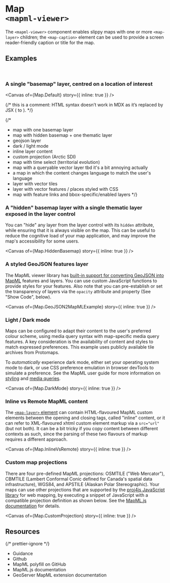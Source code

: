 
<Meta of={Map} name="Overview" />

# Map<br/>`<mapml-viewer>`

The `<mapml-viewer>` component enables slippy maps with one or more `<map-layer>` children;
the `<map-caption>` element can be used to provide a screen reader-friendly caption or title
for the map.


## Examples

<br />

### A single "basemap" layer, centred on a location of interest 

<Canvas of={Map.Default} story={{ inline: true }} />


{/* this is a comment: HTML syntax doesn’t work in MDX as it’s replaced by JSX (<img> to <img />). */}

{/* 
 - map with one basemap layer
 - map with hidden basemap +  one thematic layer
 - geojson layer
 - dark / light mode
 - inline layer content
 - custom projection (Arctic SDI)
 -  map with time select (territorial evolution)
 - map with a queryable vector layer tbd it's a bit annoying actually
 - a map in which the content changes language to match the user's language
 - layer with vector tiles
 - layer with vector features / places styled with CSS
 - map with feature links and bbox-specific/enabled layers
*/}

### A "hidden" basemap layer with a single thematic layer exposed in the layer control

You can "hide" any layer from the layer control with its `hidden` attribute, 
while ensuring that it is always visible on the map. This can be useful to reduce 
the cognitive load of your map application, and may improve the map's accessibility 
for some users.

<Canvas of={Map.HiddenBasemap} story={{ inline: true }} />

### A styled GeoJSON features layer

The MapML viewer library has [built-in support for converting GeoJSON into MapML](https://maps4html.org/web-map-doc/docs/api/mapml-viewer-api/#geojson2mapmljson-options)
features and layers.  You can use custom JavaScript functions to provide styles
for your features.  Also note that you can pre-establish or set the transparency of 
layers via the `opacity` attribute and property (See "Show Code", below).

<Canvas of={Map.GeoJSON2MapMLExample} story={{ inline: true }} />

### Light / Dark mode

Maps can be configured to adapt their content to the user's preferred colour scheme, using
media query syntax with map-specific media query features. A key consideration is
the availability of content and styles to match expressed preferences.  This
example uses publicly available tile archives from Protomaps. 

To _automatically_ experience dark mode, either set your operating system mode to dark, or use 
CSS preference emulation in browser devTools to simulate a preference.  See the 
MapML user guide for more information on [styling](https://maps4html.org/web-map-doc/docs/user-guide/creating-styles) and 
[media queries](https://maps4html.org/web-map-doc/docs/api/mapml-viewer-api#supported-map-media-query-features).

<Canvas of={Map.DarkMode} story={{ inline: true }} />

### Inline vs Remote MapML content

The [ `<map-layer>` element](https://maps4html.org/web-map-doc/docs/elements/layer/) can contain HTML-flavoured MapML custom elements between
the opening and closing tags, called "inline" content, or it can refer to XML-flavoured
xhtml custom element markup via a `src="url"` (but not both).  It can be a bit tricky if you
copy content between different contexts as such, since the parsing of these two
flavours of markup requires a different approach.

<Canvas of={Map.InlineVsRemote} story={{ inline: true }} />

### Custom map projections

There are four pre-defined MapML projections: OSMTILE ("Web Mercator"), CBMTILE
(Lambert Conformal Conic defined for Canada's spatial data infrastructure), WGS84, and
APSTILE (Alaskan Polar Stereographic).  Your maps can use other projections that
are supported by the [proj4js JavaScript library](https://github.com/proj4js) for 
web mapping, by executing a snippet of JavaScript with a compatible projection
definition as shown below. See the [MapML.js documentation](https://maps4html.org/web-map-doc/docs/api/mapml-viewer-api#definecustomprojectionoptions) for details. 

<Canvas of={Map.CustomProjection} story={{ inline: true }} />

## Resources

{/* prettier-ignore */}
<ul className="resources-list">
  <li>
    <gcds-link size="regular" href="https://design-system.alpha.canada.ca/en/components/map/" target="_blank">Guidance</gcds-link>
  </li>
  <li>
    <gcds-link size="regular" href="https://github.com/cds-snc/gcds-components/tree/develop/packages/web/src/components/gcds-map" target="_blank">Github</gcds-link>
  </li>
  <li>
    <gcds-link size="regular" href="https://github.com/Maps4HTML/mapml.js" target="_blank">MapML polyfill on GitHub</gcds-link>
  </li>
  <li>
    <gcds-link size="regular" href="https://maps4html.org/web-map-doc/" target="_blank">MapML.js documentation</gcds-link>
  </li>
  <li>
    <gcds-link size="regular" href="https://docs.geoserver.org/latest/en/user/extensions/mapml/index.html" target="_blank">GeoServer MapML extension documentation</gcds-link>
  </li>
</ul>

